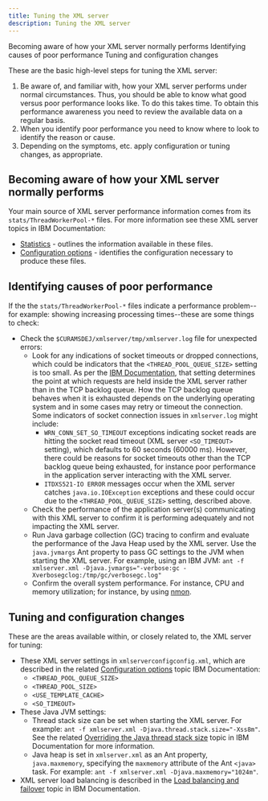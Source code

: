 ```yaml
---
title: Tuning the XML server
description: Tuning the XML server
---
```


<AnchorLinks small>
  <AnchorLink>Becoming aware of how your XML server normally performs</AnchorLink>
  <AnchorLink>Identifying causes of poor performance</AnchorLink>
  <AnchorLink>Tuning and configuration changes</AnchorLink>
</AnchorLinks>

These are the basic high-level steps for tuning the XML server:

1. Be aware of, and familiar with, how your XML server performs under normal circumstances.
   Thus, you should be able to know what good versus poor performance looks like.  To do this takes time. To obtain this performance awareness you need to review the available data on a regular basis.
2. When you identify poor performance you need to know where to look to identify the reason or cause.
3. Depending on the symptoms, etc. apply configuration or tuning changes, as appropriate.

## Becoming aware of how your XML server normally performs

Your main source of XML server performance information comes from its `stats/ThreadWorkerPool-*` files. For more information see these XML server topics in IBM Documentation:

* [Statistics](https://www.ibm.com/docs/en/spm/7.0.11?topic=server-statistics) - outlines the information available in these files.
* [Configuration options](https://www.ibm.com/docs/en/spm/7.0.11?topic=server-configuration-options) - identifies the configuration necessary to produce these files.

## Identifying causes of poor performance

If the the `stats/ThreadWorkerPool-*` files indicate a performance problem--for example: showing increasing processing times--these are some things to check:

* Check the `$CURAMSDEJ/xmlserver/tmp/xmlserver.log` file for unexpected errors:
  * Look for any indications of socket timeouts or dropped connections, which could be indicators that the `<THREAD_POOL_QUEUE_SIZE>` setting is too small.
    As per the [IBM Documentation](https://www.ibm.com/docs/en/spm/7.0.11?topic=server-configuration-options),
    that setting determines the point at which requests are held inside the XML server rather than in the TCP backlog queue.
    How the TCP backlog queue behaves when it is exhausted depends on the underlying operating system and in some cases may retry or timeout the connection.
    Some indicators of socket connection issues in `xmlserver.log` might include:
    * `WRN_CONN_SET_SO_TIMEOUT` exceptions indicating socket reads are hitting the socket read timeout (XML server `<SO_TIMEOUT>` setting), which defaults to 60 seconds (60000 ms).
      However, there could be reasons for socket timeouts other than the TCP backlog queue being exhausted, for instance poor performance in the application server interacting with the XML server.
    * `ITDXS521-IO ERROR` messages occur when the XML server catches `java.io.IOException` exceptions and these could occur due to the `<THREAD_POOL_QUEUE_SIZE>` setting, described above.
  * Check the performance of the application server(s) communicating with this XML server to confirm it is performing adequately and not impacting the XML server.
  * Run Java garbage collection (GC) tracing to confirm and evaluate the performance of the Java Heap used by the XML server.
    Use the `java.jvmargs` Ant property to pass GC settings to the JVM when starting the XML server.  For example, using an IBM JVM: `ant -f xmlserver.xml -Djava.jvmargs="-verbose:gc -Xverbosegclog:/tmp/gc/verbosegc.log"`
  * Confirm the overall system performance. For instance, CPU and memory utilization; for instance, by using [nmon](https://sourceforge.net/p/nmon/wiki/Home/).

## Tuning and configuration changes

These are the areas available within, or closely related to, the XML server for tuning:

* These XML server settings in `xmlserverconfigconfig.xml`, which are described in the related [Configuration options](https://www.ibm.com/docs/en/spm/7.0.11?topic=server-configuration-options) topic IBM Documentation:
  * `<THREAD_POOL_QUEUE_SIZE>`
  * `<THREAD_POOL_SIZE>`
  * `<USE_TEMPLATE_CACHE>`
  * `<SO_TIMEOUT>`
* These Java JVM settings:
  * Thread stack size can be set when starting the XML server. For example: `ant -f xmlserver.xml -Djava.thread.stack.size="-Xss8m"`.
    See the related [Overriding the Java thread stack size](https://www.ibm.com/docs/en/spm/7.0.11?topic=server-overriding-java-thread-stack-size) topic in IBM Documentation for more information.
  * Java heap is set in `xmlserver.xml` as an Ant property, `java.maxmemory`, specifying the `maxmemory` attribute of the Ant `<java>` task.
    For example: `ant -f xmlserver.xml -Djava.maxmemory="1024m"`.
* XML server load balancing is described in the [Load balancing and failover](https://www.ibm.com/docs/en/spm/7.0.11?topic=xml-load-balancing-failover) topic in IBM Documentation.

